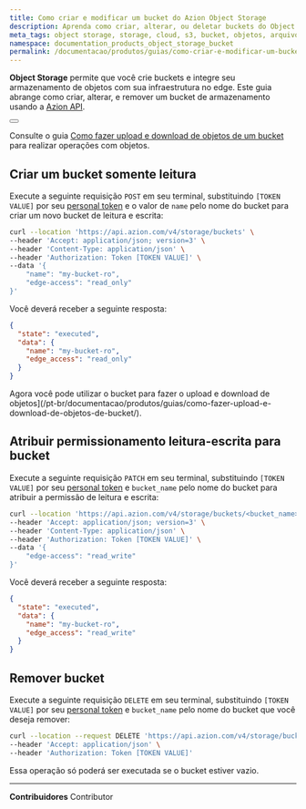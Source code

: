 ```yaml
---
title: Como criar e modificar um bucket do Azion Object Storage
description: Aprenda como criar, alterar, ou deletar buckets do Object Storage usando a API Azion.
meta_tags: object storage, storage, cloud, s3, bucket, objetos, arquivos, armazenamento, file storage
namespace: documentation_products_object_storage_bucket
permalink: /documentacao/produtos/guias/como-criar-e-modificar-um-bucket/
---
```



**Object Storage** permite que você crie buckets e integre seu armazenamento de objetos com sua infraestrutura no edge. Este guia abrange como criar, alterar, e remover um bucket de armazenamento usando a [Azion API](https://api.azion.com).

<Button href="/pt-br/documentacao/produtos/store/object-storage/" text="vá para a documentação de referência de Object Storage" variant="secondary"></Button>

Consulte o guia [Como fazer upload e download de objetos de um bucket](/pt-br/documentacao/produtos/guias/como-fazer-upload-e-download-de-objetos-de-bucket/) para realizar operações com objetos.

## Criar um bucket somente leitura

Execute a seguinte requisição `POST` em seu terminal, substituindo `[TOKEN VALUE]` por seu [personal token](/pt-br/documentacao/produtos/guias/personal-tokens/) e o valor de `name` pelo nome do bucket para criar um novo bucket de leitura e escrita:

```bash
curl --location 'https://api.azion.com/v4/storage/buckets' \
--header 'Accept: application/json; version=3' \
--header 'Content-Type: application/json' \
--header 'Authorization: Token [TOKEN VALUE]' \
--data '{
    "name": "my-bucket-ro",
    "edge-access": "read_only"
}'
```

Você deverá receber a seguinte resposta:

```json
{
  "state": "executed",
  "data": {
    "name": "my-bucket-ro",
    "edge_access": "read_only"
  }
}
```

Agora você pode utilizar o bucket para fazer o upload e download de objetos](/pt-br/documentacao/produtos/guias/como-fazer-upload-e-download-de-objetos-de-bucket/).

## Atribuir permissionamento leitura-escrita para bucket

Execute a seguinte requisição `PATCH` em seu terminal, substituindo `[TOKEN VALUE]` por seu [personal token](/pt-br/documentacao/produtos/guias/personal-tokens/) e `bucket_name` pelo nome do bucket para atribuir a permissão de leitura e escrita:

```bash
curl --location 'https://api.azion.com/v4/storage/buckets/<bucket_name>' \
--header 'Accept: application/json; version=3' \
--header 'Content-Type: application/json' \
--header 'Authorization: Token [TOKEN VALUE]' \
--data '{
    "edge-access": "read_write"
}'
```

Você deverá receber a seguinte resposta:

```json
{
  "state": "executed",
  "data": {
    "name": "my-bucket-ro",
    "edge_access": "read_write"
  }
}
```

## Remover bucket

Execute a seguinte requisição `DELETE` em seu terminal, substituindo `[TOKEN VALUE]` por seu [personal token](/pt-br/documentacao/produtos/guias/personal-tokens/) e `bucket_name` pelo nome do bucket que você deseja remover:

```bash
curl --location --request DELETE 'https://api.azion.com/v4/storage/buckets/<bucket_name>' \
--header 'Accept: application/json' \
--header 'Authorization: Token [TOKEN VALUE]'
```

Essa operação só poderá ser executada se o bucket estiver vazio.

---


**Contribuidores** <ContributorList>Contributor</ContributorList>
